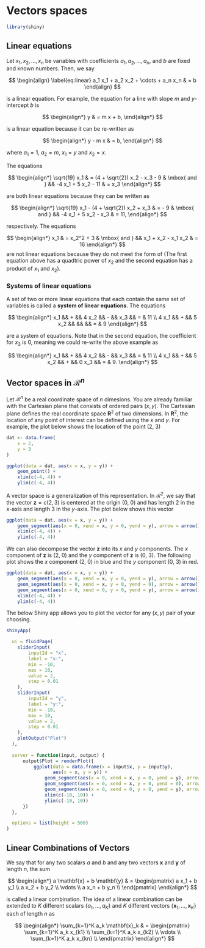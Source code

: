 # Vectors spaces {#vector-spaces}

```r
library(shiny)
```

## Linear equations

Let $x_1, x_2, \ldots, x_n$ be variables with coefficients $a_1, a_2, \ldots, a_n$, and $b$ are fixed and known numbers. Then, we say

$$
\begin{align}
\label{eq:linear}
a_1 x_1 + a_2 x_2 + \cdots + a_n x_n & = b
\end{align}
$$

is a linear equation. For example, the equation for a line with slope $m$ and $y$-intercept $b$ is

$$
\begin{align*}
y & = m x + b,
\end{align*}
$$

is a linear equation because it can be re-written as 

$$
\begin{align*}
y - m x & = b,
\end{align*}
$$

where $a_1 = 1$, $a_2 = m$, $x_1 = y$ and $x_2 = x$.

The equations

$$
\begin{align*}
\sqrt{19} x_1 & = (4 + \sqrt{2}) x_2 - x_3 - 9
& \mbox{ and } && 
-4 x_1 + 5 x_2 - 11 & = x_3
\end{align*}
$$

are both linear equations because they can be written as 

$$
\begin{align*}
\sqrt{19} x_1 - (4 + \sqrt{2}) x_2 + x_3 & = - 9 
& \mbox{ and } &&
-4 x_1 + 5 x_2 - x_3 & = 11,
\end{align*}
$$

respectively. The equations

$$
\begin{align*}
x_1 & = x_2^2 + 3
& \mbox{ and } && 
x_1 + x_2 - x_1 x_2 & = 16
\end{align*}
$$
are not linear equations because they do not meet the form of \ref{eq:linear} (The first equation above has a quadtric power of $x_2$ and the second equation has a product of $x_1$ and $x_2$).

### Systems of linear equations

A set of two or more linear equations that each contain the same set of variables is called a **system of linear equations**. The equations

$$
\begin{align*}
x_1 && + && 4 x_2 && - && x_3 && = & 11 \\
4 x_1 && + && 5 x_2 &&  && && = & 9
\end{align*}
$$

are a system of equations. Note that in the second equation, the coefficient for $x_3$ is 0, meaning we could re-write the above example as

$$
\begin{align*}
x_1 && + && 4 x_2 && - && x_3 && = & 11 \\
4 x_1 && + && 5 x_2 && + && 0 x_3 && = & 9.
\end{align*}
$$



## Vector spaces in $\mathcal{R}^n$

Let $\mathcal{R}^n$ be a real coordinate space of $n$ dimesions. You are already familiar with the Cartesian plane that consists of ordered pairs $(x, y)$. The Cartesian plane defines the real coordinate space $\mathbf{R}^2$ of two dimensions. In $\mathbf{R}^2$, the location of any point of interest can be defined using the $x$ and $y$. For example, the plot below shows the location of the point (2, 3)

```r
dat <- data.frame(
    x = 2,
    y = 3
)

ggplot(data = dat, aes(x = x, y = y)) +
    geom_point() +
    xlim(c(-4, 4)) +
    ylim(c(-4, 4))
```

A vector space is a generalization of this representation. In $\mathcal{R}^2$, we say that the vector $\mathbf{z} = c(2, 3)$ is centered at the origin (0, 0) and has length 2 in the $x$-axis and length 3 in the $y$-axis. The plot below shows this vector

```r
ggplot(data = dat, aes(x = x, y = y)) +
    geom_segment(aes(x = 0, xend = x, y = 0, yend = y), arrow = arrow()) +
    xlim(c(-4, 4)) +
    ylim(c(-4, 4))
```

We can also decompose the vector $\mathbf{z}$ into its $x$ and $y$ components. The $x$ component of $\mathbf{z}$ is (2, 0) and the $y$ component of $\mathbf{z}$ is (0, 3). The following plot shows the $x$ component (2, 0) in blue and the $y$ component (0, 3) in red.

```r
ggplot(data = dat, aes(x = x, y = y)) +
    geom_segment(aes(x = 0, xend = x, y = 0, yend = y), arrow = arrow()) +
    geom_segment(aes(x = 0, xend = x, y = 0, yend = 0), arrow = arrow(), color = "blue") +
    geom_segment(aes(x = 0, xend = 0, y = 0, yend = y), arrow = arrow(), color = "red") +
    xlim(c(-4, 4)) +
    ylim(c(-4, 4))
```


The below Shiny app allows you to plot the vector for any $(x, y)$ pair of your choosing.

```r
shinyApp(

  ui = fluidPage(
    sliderInput(
        inputId = "x", 
        label = "x:",
        min = -10, 
        max = 10, 
        value = 2, 
        step = 0.01
    ),
    sliderInput(
        inputId = "y", 
        label = "y:",
        min = -10, 
        max = 10, 
        value = 2, 
        step = 0.01
    ),
    plotOutput("Plot")
  ),
  
  server = function(input, output) {
      output$Plot = renderPlot({
          ggplot(data = data.frame(x = input$x, y = input$y), 
                 aes(x = x, y = y)) +
              geom_segment(aes(x = 0, xend = x, y = 0, yend = y), arrow = arrow()) +
              geom_segment(aes(x = 0, xend = x, y = 0, yend = 0), arrow = arrow(), color = "blue") +
              geom_segment(aes(x = 0, xend = 0, y = 0, yend = y), arrow = arrow(), color = "red") +
              xlim(c(-10, 10)) +
              ylim(c(-10, 10))
      })
  },

  options = list(height = 500)
)
```

## Linear Combinations of Vectors

We say that for any two scalars $a$ and $b$ and any two vectors $\mathbf{x}$ and $\mathbf{y}$ of length $n$, the sum

$$
\begin{align*}
a \mathbf{x} + b \mathbf{y} & = \begin{pmatrix}
a x_1 + b y_1 \\
a x_2 + b y_2 \\
\vdots \\
a x_n + b y_n \\
\end{pmatrix}
\end{align*}
$$

is called a linear combination. The idea of a linear combination can be extended to $K$ different scalars $\{ a_1, \ldots, a_K \}$ and $K$ different vectors $\{ \mathbf{x}_1, \ldots, \mathbf{x}_K\}$ each of length $n$ as

$$
\begin{align*}
\sum_{k=1}^K a_k \mathbf{x}_k & = \begin{pmatrix}
\sum_{k=1}^K a_k x_{k1} \\
\sum_{k=1}^K a_k x_{k2} \\
\vdots \\
\sum_{k=1}^K a_k x_{kn} \\
\end{pmatrix}
\end{align*}
$$


